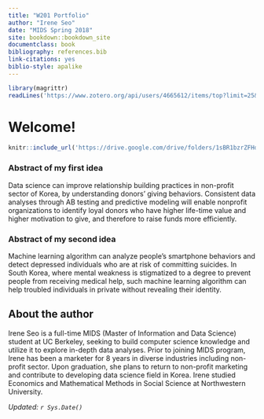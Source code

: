 ```yaml
---
title: "W201 Portfolio"
author: "Irene Seo"
date: "MIDS Spring 2018"
site: bookdown::bookdown_site
documentclass: book
bibliography: references.bib
link-citations: yes
biblio-style: apalike
---
```


```r
library(magrittr)
readLines('https://www.zotero.org/api/users/4665612/items/top?limit=25&format=bibtex&key=BNliH8cbNTSCaW17pnmidtLY&v=1') %>% writeLines('references.bib')
```


# Welcome! {-}

```r
knitr::include_url('https://drive.google.com/drive/folders/1sBR1bzrZFHdiL-KZoL2ZBBm4f7eK91ov')
```

### Abstract of my first idea {-}

Data science can improve relationship building practices in non-profit sector of Korea, by understanding donors' giving behaviors. Consistent data analyses through AB testing and predictive modeling will enable nonprofit organizations to identify loyal donors who have higher life-time value and higher motivation to give, and therefore to raise funds more efficiently.



### Abstract of my second idea {-}

Machine learning algorithm can analyze people's smartphone behaviors and detect depressed individuals who are at risk of committing suicides. In South Korea, where mental weakness is stigmatized to a degree to prevent people from receiving medical help, such machine learning algorithm can help troubled individuals in private without revealing their identity.



## About the author {-}

Irene Seo is a full-time MIDS (Master of Information and Data Science) student at UC Berkeley, seeking to build computer science knowledge and utilize it to explore in-depth data analyses. Prior to joining MIDS program, Irene has been a marketer for 8 years in diverse industries including non-profit sector. Upon graduation, she plans to return to non-profit marketing and contribute to developing data science field in Korea. Irene studied Economics and Mathematical Methods in Social Science at Northwestern University.



*Updated: `r Sys.Date()`*
